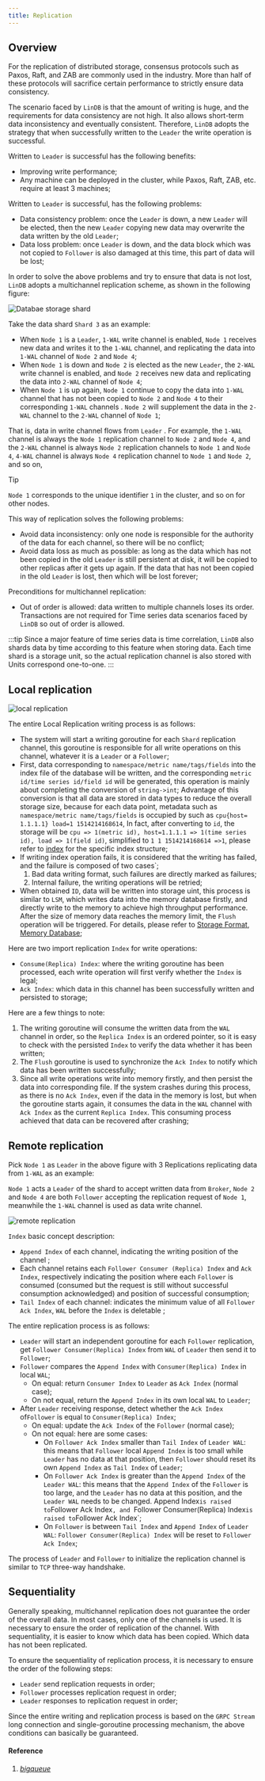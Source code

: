 ```yaml
---
title: Replication
---
```


## Overview

For the replication of distributed storage, consensus protocols such as Paxos, Raft, and ZAB are commonly used in the industry. More than half of these protocols will sacrifice certain performance to strictly ensure data consistency.

The scenario faced by `LinDB` is that the amount of writing is huge, and the requirements for data consistency are not high. It also allows short-term data inconsistency and eventually consistent. Therefore, `LinDB` adopts the strategy that when successfully written to the `Leader` the write operation is successful.

Written to `Leader` is successful has the following benefits:
- Improving write performance;
- Any machine can be deployed in the cluster, while Paxos, Raft, ZAB, etc. require at least 3 machines;

Written to `Leader` is successful, has the following problems:
- Data consistency problem: once the `Leader` is down, a new `Leader` will be elected, then the new `Leader` copying new data may overwrite the data written by the old `Leader`;
- Data loss problem: once `Leader` is down, and the data block which was not copied to `Follower` is also damaged at this time, this part of data will be lost;

In order to solve the above problems and try to ensure that data is not lost, `LinDB` adopts a multichannel replication scheme, as shown in the following figure:

![Databae storage shard](/img/lindb/design/storage_database.png)

Take the data shard `Shard 3` as an example:
- When `Node 1` is a `Leader`, `1-WAL` write channel is enabled, `Node 1` receives new data and writes it to the `1-WAL` channel, and replicating the data into `1-WAL` channel of `Node 2` and `Node 4`;
- When `Node 1` is down and `Node 2` is elected as the new `Leader`, the `2-WAL` write channel is enabled, and `Node 2` receives new data and replicating the data into `2-WAL` channel of `Node 4`;
- When `Node 1` is up again, `Node 1` continue to copy the data into `1-WAL` channel that has not been copied to `Node 2` and `Node 4` to their corresponding `1-WAL` channels . `Node 2` will supplement the data in the `2-WAL` channel to the `2-WAL` channel of `Node 1`;

That is, data in write channel flows from `Leader` . For example, the `1-WAL` channel is always the `Node 1` replication channel to `Node 2` and `Node 4`, and the `2-WAL` channel is always `Node 2` replication channels to `Node 1` and `Node 4`, `4-WAL` channel is always `Node 4` replication channel to `Node 1` and `Node 2`, and so on,

> [!tip]
> `Node 1` corresponds to the unique identifier `1` in the cluster, and so on for other nodes.

This way of replication solves the following problems:
- Avoid data inconsistency: only one node is responsible for the authority of the data for each channel, so there will be no conflict;
- Avoid data loss as much as possible: as long as the data which has not been copied in the old `Leader` is still persistent at disk, it will be copied to other replicas after it gets up again. If the data that has not been copied in the old `Leader` is lost, then which will be lost forever;

Preconditions for multichannel replication:
- Out of order is allowed: data written to multiple channels loses its order. Transactions are not required for Time series data scenarios faced by `LinDB`   so out of order is allowed.

:::tip
Since a major feature of time series data is time correlation, `LinDB` also shards data by time according to this feature when storing data. Each time shard is a storage unit, so the actual replication channel is also stored with Units correspond one-to-one.
:::

## Local replication

![local replication](/img/lindb/design/local_replication.png)

The entire Local Replication writing process is as follows:
- The system will start a writing goroutine for each `Shard` replication channel, this goroutine is responsible for all write operations on this channel, whatever it is a `Leader` or a `Follower`;
- First, data corresponding to `namespace/metric name/tags/fields` into the index file of the database will be written, and the corresponding `metric id/time series id/field id` will be generated, this operation is  mainly about completing the conversion of `string->int`; Advantage of this conversion is that all data are stored in data types to reduce the overall storage size, because for each data point, metadata such as `namespace/metric name/tags/fields` is occupied by such as `cpu{host= 1.1.1.1} load=1 1514214168614`,
In fact, after converting to `id`, the storage will be `cpu => 1(metric id), host=1.1.1.1 => 1(time series id), load => 1(field id)`, simplified to `1 1 1514214168614 =>1`, please refer to [index](index) for the specific index structure;
- If writing index operation fails, it is considered that the writing has failed, and the failure is composed of two cases`;
  1. Bad data writing format, such failures are directly marked as failures;
  2. Internal failure, the writing operations will be retried;
- When obtained `ID`, data will be written into storage uint, this process is similar to `LSM`, which writes data into the memory database firstly, and directly write to the memory to achieve high throughput performance. After the size of memory data reaches the memory limit, the `Flush` operation will be triggered. For details, please refer to [Storage Format](storage), [Memory Database](memory);

Here are two import replication `Index` for write operations:
- `Consume(Replica) Index`: where the writing goroutine has been processed, each write operation will first verify whether the `Index` is legal;
- `Ack Index`: which data in this channel has been successfully written and persisted to storage;

Here are a few things to note:
1. The writing goroutine will consume the written data from the `WAL` channel in order, so the `Replica Index` is an ordered pointer, so it is easy to check with the persisted `Index` to verify the data whether it has been written;
2. The `Flush` goroutine is used to synchronize the `Ack Index` to notify which data has been written successfully;
3. Since all write operations write into memory firstly, and then persist the data into corresponding file. If the system crashes during this process, as there is no `Ack Index`, even if the data in the memory is lost, but when the goroutine starts again, it consumes the data in the `WAL` channel with `Ack Index` as the current `Replica Index`. This consuming process achieved that data can be recovered after crashing;

## Remote replication

Pick `Node 1` as `Leader` in the above figure with 3 Replications replicating data from `1-WAL` as an example:

`Node 1` acts a `Leader` of the shard to accept written data from `Broker`, `Node 2` and `Node 4` are both `Follower` accepting the replication request of `Node 1`, meanwhile the `1-WAL` channel is used as data write channel.

![remote replication](/img/lindb/design/remote_replication.png)
  
`Index` basic concept description:
- `Append Index` of each channel, indicating the writing position of the channel ;
- Each channel retains each `Follower Consumer (Replica) Index` and `Ack Index`, respectively indicating the position where each `Follower` is consumed (consumed but the request is still without successful consumption acknowledged) and position of successful consumption;
- `Tail Index` of each channel: indicates the minimum value of all `Follower Ack Index`, `WAL` before the `Index` is deletable ;

The entire replication process is as follows:
- `Leader` will start an independent goroutine for each `Follower` replication, get `Follower Consumer(Replica) Index` from `WAL` of `Leader` then send it to `Follower`;
- `Follower` compares the `Append Index` with `Consumer(Replica) Index` in local `WAL`;
  - On equal: return `Consumer Index` to `Leader` as `Ack Index` (normal case);
  - On not equal, return the `Append Index` in its own local `WAL` to `Leader`;
- After `Leader` receiving response, detect whether the `Ack Index` of`Follower` is equal to `Consumer(Replica) Index`;
  - On equal: update the `Ack Index` of the `Follower` (normal case);
  - On not equal: here are some cases:
    - On `Follower Ack Index` smaller than `Tail Index` of `Leader WAL`: this means that `Follower` local `Append Index` is too small while `Leader` has no data at that position, then `Follower` should reset its own `Append Index` as `Tail Index` of `Leader`;
    - On `Follower Ack Index` is greater than the `Append Index` of the `Leader WAL`: this means that the `Append Index` of the `Follower` is too large, and the `Leader` has no data at this position, and the `Leader WAL` needs to be changed. Append Index` is raised to `Follower Ack Index`, and `Follower Consumer(Replica) Index` is raised to `Follower Ack Index`;
    - On `Follower` is between `Tail Index` and `Append Index` of `Leader WAL`: `Follower Consumer(Replica) Index` will be reset to `Follower Ack Index`;

The process of `Leader` and `Follower` to initialize the replication channel is similar to `TCP` three-way handshake.

## Sequentiality

Generally speaking, multichannel replication does not guarantee the order of the overall data. In most cases, only one of the channels is used. It is necessary to ensure the order of replication of the channel. With sequentiality, it is easier to know which data has been copied. Which data has not been replicated.

To ensure the sequentiality of replication process, it is necessary to ensure the order of the following steps:
- `Leader` send replication requests in order;
- `Follower` processes replication request in order;
- `Leader` responses to replication request in order;

Since the entire writing and replication process is based on the `GRPC Stream` long connection and single-goroutine processing mechanism, the above conditions can basically be guaranteed.

#### Reference

1. [_bigqueue_](https://github.com/bulldog2011/bigqueue)
